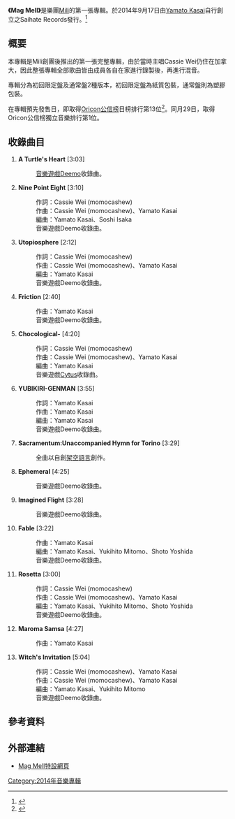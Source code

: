 {{notability unreferenced|time=2020-12-01}}
{{Infobox Album
| Name           = Mag Mell
| Cover          = Mag_Mell-Albumcover.jpg
| Type           = 專輯
| Artist         = [[Mili_(樂團)|Mili]]
| Released       = 2014年9月17日
| Recorded       = 2012年 - 2014年
| Genre          = [[獨立音樂|獨立音樂]]
| Length         = 46分42秒
| Label          = Saihate Records
| Chart position = 週間最高順位第31位（[[Oricon|Oricon]]）
| Format         = [[CD|CD]]、[[數位發行|數位發行]]
}}
'''《Mag Mell》'''是樂團[[Mili_(樂團)|Mili]]的第一張專輯。於2014年9月17日由[[Yamato_Kasai|Yamato Kasai]]自行創立之Saihate Records發行。<ref>{{Cite news|title=さいはてレコーズ on Twitter|url=https://twitter.com/SaihateRecords|accessdate=2021-03-13|language=ja|work=Twitter|dead-url=no|archive-date=2021-03-16|archive-url=https://web.archive.org/web/20210316152846/https://twitter.com/SaihateRecords}}</ref>

==概要==
本專輯是Mili創團後推出的第一張完整專輯，由於當時主唱Cassie Wei仍住在加拿大，因此整張專輯全部歌曲皆由成員各自在家進行錄製後，再進行混音。

專輯分為初回限定盤及通常盤2種版本，初回限定盤為紙質包裝，通常盤則為塑膠包裝。

在專輯預先發售日，即取得[[Oricon公信榜|Oricon公信榜]]日榜排行第13位<ref>{{Cite web|url=http://www.oricon.co.jp/rank/js/w/2014-09-17/|script-title=ja:オリコンデイリー アルバムランキング 2014年09月17日付|website=ORICON NEWS|date=2014-09-17|language=ja}}{{deadlink}}</ref>。同月29日，取得Oricon公信榜獨立音樂排行第1位。

==收錄曲目==

# ''' A Turtle's Heart''' [3:03]
#: [[音樂遊戲|音樂遊戲]][[Deemo|Deemo]]收錄曲。
# '''Nine Point Eight''' [3:10]
#: 作詞：Cassie Wei (momocashew)
#: 作曲：Cassie Wei (momocashew)、Yamato Kasai
#: 編曲：Yamato Kasai、Soshi Isaka
#: 音樂遊戲Deemo收錄曲。
# '''Utopiosphere''' [2:12]
#: 作詞：Cassie Wei (momocashew)
#: 作曲：Cassie Wei (momocashew)、Yamato Kasai
#: 編曲：Yamato Kasai
#: 音樂遊戲Deemo收錄曲。
# '''Friction''' [2:40]
#: 作曲：Yamato Kasai
#: 音樂遊戲Deemo收錄曲。
# '''Chocological-''' [4:20]
#: 作詞：Cassie Wei (momocashew)
#: 作曲：Cassie Wei (momocashew)、Yamato Kasai
#: 編曲：Yamato Kasai
#: 音樂遊戲[[Cytus|Cytus]]收錄曲。
# '''YUBIKIRI-GENMAN''' [3:55]
#: 作詞：Yamato Kasai
#: 作曲：Yamato Kasai
#: 編曲：Yamato Kasai
#: 音樂遊戲Deemo收錄曲。
# '''Sacramentum:Unaccompanied Hymn for Torino''' [3:29]
#: 全曲以自創[[藝術語言|架空語言]]創作。
# '''Ephemeral''' [4:25]
#: 音樂遊戲Deemo收錄曲。
# '''Imagined Flight''' [3:28]
#: 音樂遊戲Deemo收錄曲。
# '''Fable''' [3:22]
#: 作曲：Yamato Kasai
#: 編曲：Yamato Kasai、Yukihito Mitomo、Shoto Yoshida
#: 音樂遊戲Deemo收錄曲。
# '''Rosetta''' [3:00]
#: 作詞：Cassie Wei (momocashew)
#: 作曲：Cassie Wei (momocashew)、Yamato Kasai
#: 編曲：Yamato Kasai、Yukihito Mitomo、Shoto Yoshida
#: 音樂遊戲Deemo收錄曲。
# '''Maroma Samsa''' [4:27]
#: 作曲：Yamato Kasai
# '''Witch's Invitation''' [5:04]
#: 作詞：Cassie Wei (momocashew)、Yamato Kasai
#: 作曲：Cassie Wei (momocashew)、Yamato Kasai
#: 編曲：Yamato Kasai、Yukihito Mitomo
#: 音樂遊戲Deemo收錄曲。

==參考資料==
{{reflist}}

==外部連結==
*[http://projectmili.com/mag-mell/ Mag Mell特設網頁] {{Wayback|url=http://projectmili.com/mag-mell/ |date=20210316142753 }} 

[[Category:2014年音樂專輯|Category:2014年音樂專輯]]